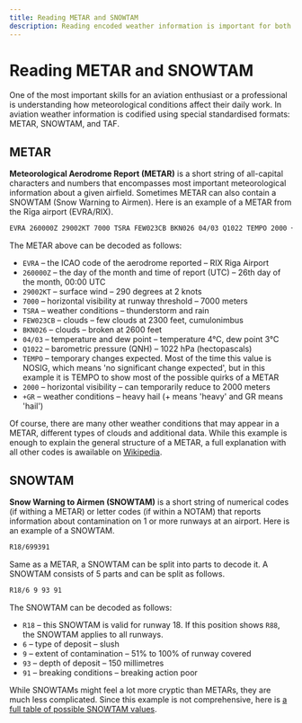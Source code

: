 ```yaml
---
title: Reading METAR and SNOWTAM
description: Reading encoded weather information is important for both pilots and controllers!
---
```


# Reading METAR and SNOWTAM

One of the most important skills for an aviation enthusiast or a professional is understanding how meteorological conditions affect their daily work. In aviation weather information is codified using special standardised formats: METAR, SNOWTAM, and TAF.

## METAR

**Meteorological Aerodrome Report (METAR)** is a short string of all-capital characters and numbers that encompasses most important meteorological information about a given airfield. Sometimes METAR can also contain a SNOWTAM (Snow Warning to Airmen). Here is an example of a METAR from the Rīga airport (EVRA/RIX).

```md filename="METAR"
EVRA 260000Z 29002KT 7000 TSRA FEW023CB BKN026 04/03 Q1022 TEMPO 2000 +GR
```

The METAR above can be decoded as follows:

- `EVRA` – the ICAO code of the aerodrome reported – RIX Riga Airport
- `260000Z` – the day of the month and time of report (UTC) – 26th day of the month, 00:00 UTC
- `29002KT` – surface wind – 290 degrees at 2 knots
- `7000` – horizontal visibility at runway threshold – 7000 meters
- `TSRA` – weather conditions – thunderstorm and rain
- `FEW023CB` – clouds – few clouds at 2300 feet, cumulonimbus
- `BKN026` – clouds – broken at 2600 feet
- `04/03` – temperature and dew point – temperature 4°C, dew point 3°C
- `Q1022` – barometric pressure (QNH) – 1022 hPa (hectopascals)
- `TEMPO` – temporary changes expected. Most of the time this value is NOSIG, which means 'no significant change expected', but in this example it is TEMPO to show most of the possible quirks of a METAR
- `2000` – horizontal visibility – can temporarily reduce to 2000 meters
- `+GR` – weather conditions – heavy hail (+ means 'heavy' and GR means 'hail')

Of course, there are many other weather conditions that may appear in a METAR, different types of clouds and additional data. While this example is enough to explain the general structure of a METAR, a full explanation with all other codes is awailable on [Wikipedia](https://en.wikipedia.org/wiki/METAR).

## SNOWTAM

**Snow Warning to Airmen (SNOWTAM)** is a short string of numerical codes (if withing a METAR) or letter codes (if within a NOTAM) that reports information about contamination on 1 or more runways at an airport. Here is an example of a SNOWTAM.

```md filename="SNOWTAM"
R18/699391
```

Same as a METAR, a SNOWTAM can be split into parts to decode it. A SNOWTAM consists of 5 parts and can be split as follows.

```md filename="SNOWTAM split into parts" /R18/ /93/ /91/ /6/ /9/
R18/6 9 93 91
```

The SNOWTAM can be decoded as follows:

- `R18` – this SNOWTAM is valid for runway 18. If this position shows `R88`, the SNOWTAM applies to all runways.
- `6` – type of deposit – slush
- `9` – extent of contamination – 51% to 100% of runway covered
- `93` – depth of deposit – 150 millimetres
- `91` – breaking conditions – breaking action poor

While SNOWTAMs might feel a lot more cryptic than METARs, they are much less complicated. Since this example is not comprehensive, here is [a full table of possible SNOWTAM values](/assets/SNOWTAM.pdf).
